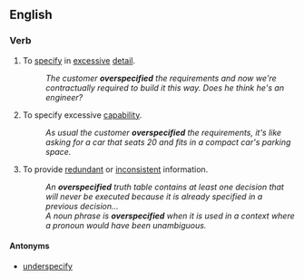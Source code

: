 ==English==

===Verb===
{{en-verb|overspecifies|overspecifying|overspecified|overspecified}}

# To [[specify]] in [[excessive]] [[detail]].
#:''The customer '''overspecified''' the requirements and now we're contractually required to build it this way.  Does he think he's an engineer?''
# To specify excessive [[capability]].
#:''As usual the customer '''overspecified''' the requirements, it's like asking for a car that seats 20 and fits in a compact car's parking space.''
# To provide [[redundant]] or [[inconsistent]] information.
#:''An '''overspecified''' truth table contains at least one decision that will never be executed because it is already specified in a previous decision...''
#:''A noun phrase is '''overspecified''' when it is used in a context where a pronoun would have been unambiguous.''

====Antonyms====
* {{sense|specify in excessive detail}} [[underspecify]]